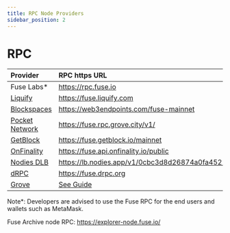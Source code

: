 ```yaml
---
title: RPC Node Providers
sidebar_position: 2
---
```


# RPC

| Provider                                                       | RPC https URL                                             |
| :------------------------------------------------------------- | :-------------------------------------------------------- |
| Fuse Labs\*                                                    | https://rpc.fuse.io                                       |
| [Liquify](https://www.liquify.com/)                            | https://fuse.liquify.com                                  |
| [Blockspaces](https://www.blockspaces.com/web3-infrastructure) | https://web3endpoints.com/fuse-mainnet                    |
| [Pocket Network](https://www.pokt.network/)                    | https://fuse.rpc.grove.city/v1/                           |
| [GetBlock](https://getblock.io/)                               | https://fuse.getblock.io/mainnet                          |
| [OnFinality](https://onfinality.io/)                           | https://fuse.api.onfinality.io/public                     |
| [Nodies DLB](https://www.nodies.app/)                          | https://lb.nodies.app/v1/0cbc3d8d26874a0fa45221f001b8b364 |
| [dRPC](https://www.drpc.org/)                                  | https://fuse.drpc.org                                     |
| [Grove](https://www.grove.city)                                | [See Guide](../web3-tools/grove)                          |

Note\*: Developers are advised to use the Fuse RPC for the end users and wallets such as MetaMask.

Fuse Archive node RPC: https://explorer-node.fuse.io/
